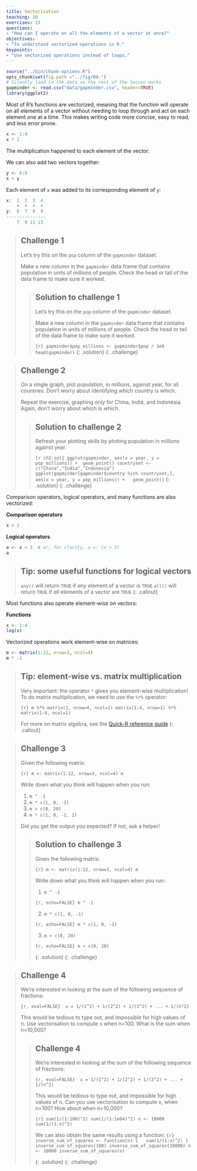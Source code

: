 ```yaml
---
title: Vectorization
teaching: 10
exercises: 15
questions:
- "How can I operate on all the elements of a vector at once?"
objectives:
- "To understand vectorized operations in R."
keypoints:
- "Use vectorized operations instead of loops."
---
```


```r
source("../bin/chunk-options.R")
opts_chunk$set(fig.path ="../fig/09-")
# Silently load in the data so the rest of the lesson works
gapminder <- read.csv("data/gapminder.csv", header=TRUE)
library(ggplot2)
```

Most of R's functions are vectorized, meaning that the function will
operate on all elements of a vector without needing to loop through
and act on each element one at a time. This makes writing code more
concise, easy to read, and less error prone.


```r
x <- 1:4
x * 2
```

The multiplication happened to each element of the vector.

We can also add two vectors together:

```r
y <- 6:9
x + y
```

Each element of `x` was added to its corresponding element of `y`:

```r
x:  1  2  3  4
    +  +  +  +
y:  6  7  8  9
---------------
    7  9 11 13
```


> ## Challenge 1
>
> Let's try this on the `pop` column of the `gapminder` dataset.
>
> Make a new column in the `gapminder` data frame that
> contains population in units of millions of people.
> Check the head or tail of the data frame to make sure
> it worked.
>
> > ## Solution to challenge 1
> >
> > Let's try this on the `pop` column of the `gapminder` dataset.
> >
> > Make a new column in the `gapminder` data frame that
> > contains population in units of millions of people.
> > Check the head or tail of the data frame to make sure
> > it worked.
> >
> > ```{r}
> > gapminder$pop_millions <- gapminder$pop / 1e6
> > head(gapminder)
> > ```
> {: .solution}
{: .challenge}


> ## Challenge 2
>
> On a single graph, plot population, in
> millions, against year, for all countries. Don't worry about
>identifying which country is which.
>
> Repeat the exercise, graphing only for China, India, and
>Indonesia. Again, don't worry about which is which.
>
> > ## Solution to challenge 2
> >
> > Refresh your plotting skills by plotting population in millions against year.
> >
> > ```{r ch2-sol}
> > ggplot(gapminder, aes(x = year, y = pop_millions)) +
> >  geom_point()
> > countryset <- c("China","India","Indonesia")
> > ggplot(gapminder[gapminder$country %in% countryset,],
> >        aes(x = year, y = pop_millions)) +
> >   geom_point()
> > ```
> {: .solution}
{: .challenge}


Comparison operators, logical operators, and many functions are also
vectorized:


**Comparison operators**

```r
x > 2
```

**Logical operators**
```r
a <- x > 3  # or, for clarity, a <- (x > 3)
a
```

> ## Tip: some useful functions for logical vectors
>
> `any()` will return `TRUE` if *any* element of a vector is `TRUE`
> `all()` will return `TRUE` if *all* elements of a vector are `TRUE`
{: .callout}

Most functions also operate element-wise on vectors:

**Functions**
```r
x <- 1:4
log(x)
```

Vectorized operations work element-wise on matrices:

```r
m <- matrix(1:12, nrow=3, ncol=4)
m * -1
```


> ## Tip: element-wise vs. matrix multiplication
>
> Very important: the operator `*` gives you element-wise multiplication!
> To do matrix multiplication, we need to use the `%*%` operator:
>
> ```{r}
> m %*% matrix(1, nrow=4, ncol=1)
> matrix(1:4, nrow=1) %*% matrix(1:4, ncol=1)
> ```
>
> For more on matrix algebra, see the [Quick-R reference
> guide](http://www.statmethods.net/advstats/matrix.html)
{: .callout}


> ## Challenge 3
>
> Given the following matrix:
>
> ```{r}
> m <- matrix(1:12, nrow=3, ncol=4)
> m
> ```
>
> Write down what you think will happen when you run:
>
> 1. `m ^ -1`
> 2. `m * c(1, 0, -1)`
> 3. `m > c(0, 20)`
> 4. `m * c(1, 0, -1, 2)`
>
> Did you get the output you expected? If not, ask a helper!
>
> > ## Solution to challenge 3
> >
> > Given the following matrix:
> >
> > ```{r}
> > m <- matrix(1:12, nrow=3, ncol=4)
> > m
> > ```
> >
> >
> > Write down what you think will happen when you run:
> >
> > 1. `m ^ -1`
> >
> > ```{r, echo=FALSE}
> > m ^ -1
> > ```
> >
> > 2. `m * c(1, 0, -1)`
> >
> > ```{r, echo=FALSE}
> > m * c(1, 0, -1)
> > ```
> >
> > 3. `m > c(0, 20)`
> >
> > ```{r, echo=FALSE}
> > m > c(0, 20)
> > ```
> >
> {: .solution}
{: .challenge}


> ## Challenge 4
>
> We're interested in looking at the sum of the
> following sequence of fractions:
>
> ```{r, eval=FALSE}
>  x = 1/(1^2) + 1/(2^2) + 1/(3^2) + ... + 1/(n^2)
> ```
>
> This would be tedious to type out, and impossible for high values of
> n.  Use vectorisation to compute x when n=100. What is the sum when
> n=10,000?
>
> > ##  Challenge 4
> >
> > We're interested in looking at the sum of the
> > following sequence of fractions:
> >
> > ```{r, eval=FALSE}
> >  x = 1/(1^2) + 1/(2^2) + 1/(3^2) + ... + 1/(n^2)
> > ```
> >
> > This would be tedious to type out, and impossible for
> > high values of n.
> > Can you use vectorisation to compute x, when n=100?
> > How about when n=10,000?
> >
> > ```{r}
> > sum(1/(1:100)^2)
> > sum(1/(1:1e04)^2)
> > n <- 10000
> > sum(1/(1:n)^2)
> > ```
> >
> > We can also obtain the same results using a function:
> > ```{r}
> > inverse_sum_of_squares <- function(n) {
> >   sum(1/(1:n)^2)
> > }
> > inverse_sum_of_squares(100)
> > inverse_sum_of_squares(10000)
> > n <- 10000
> > inverse_sum_of_squares(n)
> > ```
> >
> {: .solution}
{: .challenge}
